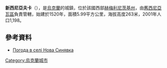 {{coord|49|32|54|N|27|44|41|E|scale:100000|display=title}}

'''新西尼亞夫卡'''（{{lang-uk|Нова Синявка}}），是[[烏克蘭|烏克蘭]]的城鎮，位於該國西部[[赫梅利尼茨基州|赫梅利尼茨基州]]，由[[舊西尼亞瓦區|舊西尼亞瓦區]]負責管轄，始建於1520年，面積5.99平方公里，海拔高度263米，2001年人口1,198。

==參考資料==
* [http://weather.in.ua/ua/hmel'nickaja/17142 Погода в селі Нова Синявка]{{Wayback|url=http://weather.in.ua/ua/hmel%27nickaja/17142 |date=20160305085119 }}

{{Ukraine-geo-stub}}
[[Category:烏克蘭城市|Category:烏克蘭城市]]